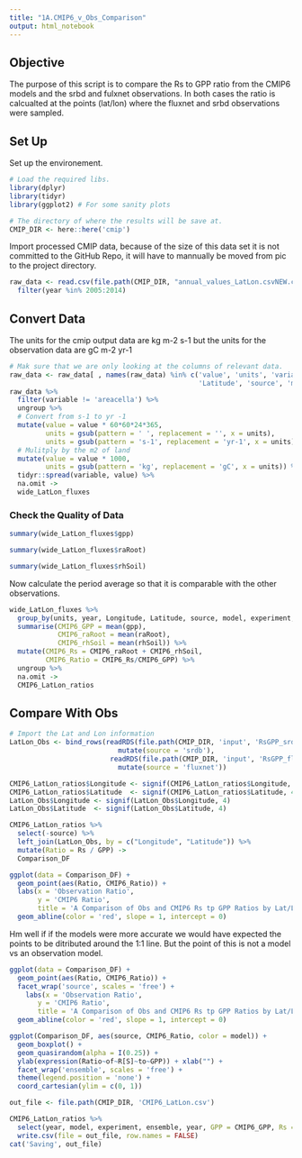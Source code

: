 ```yaml
---
title: "1A.CMIP6_v_Obs_Comparison"
output: html_notebook
---
```

## Objective 

The purpose of this script is to compare the Rs to GPP ratio from the CMIP6 models and the srbd and fulxnet observations. In both cases the ratio is calcualted at the points (lat/lon) where the fluxnet and srbd observations were sampled. 



## Set Up 

Set up the environement. 
```r
# Load the required libs. 
library(dplyr)
library(tidyr)
library(ggplot2) # For some sanity plots

# The directory of where the results will be save at. 
CMIP_DIR <- here::here('cmip')
```


Import processed CMIP data, because of the size of this data set it is not committed to the GitHub Repo, it will have to mannually be moved from pic to the project directory. 
```r
raw_data <- read.csv(file.path(CMIP_DIR, "annual_values_LatLon.csvNEW.csv"), stringsAsFactors = FALSE) %>%  
  filter(year %in% 2005:2014)
```



## Convert Data 

The units for the cmip output data are kg m-2 s-1 but the units for the observation data are gC m-2 yr-1 

```r
# Mak sure that we are only looking at the columns of relevant data. 
raw_data <- raw_data[ , names(raw_data) %in% c('value', 'units', 'variable', 'year', 'Longitude', 
                                               'Latitude', 'source', 'model','experiment', 'ensemble')]
raw_data %>%  
  filter(variable != 'areacella') %>%  
  ungroup %>% 
  # Convert from s-1 to yr -1
  mutate(value = value * 60*60*24*365, 
         units = gsub(pattern = ' ', replacement = '', x = units),
         units = gsub(pattern = 's-1', replacement = 'yr-1', x = units)) %>% 
  # Mulitply by the m2 of land 
  mutate(value = value * 1000, 
         units = gsub(pattern = 'kg', replacement = 'gC', x = units)) %>% 
  tidyr::spread(variable, value) %>% 
  na.omit ->
  wide_LatLon_fluxes
```


### Check the Quality of Data 

```r
summary(wide_LatLon_fluxes$gpp)
```

```r
summary(wide_LatLon_fluxes$raRoot)
```

```r
summary(wide_LatLon_fluxes$rhSoil)
```

Now calculate the period average so that it is comparable with the other observations. 
```r
wide_LatLon_fluxes %>% 
  group_by(units, year, Longitude, Latitude, source, model, experiment, ensemble) %>%  
  summarise(CMIP6_GPP = mean(gpp),
            CMIP6_raRoot = mean(raRoot), 
            CMIP6_rhSoil = mean(rhSoil)) %>%  
  mutate(CMIP6_Rs = CMIP6_raRoot + CMIP6_rhSoil, 
         CMIP6_Ratio = CMIP6_Rs/CMIP6_GPP) %>% 
  ungroup %>% 
  na.omit -> 
  CMIP6_LatLon_ratios
```

## Compare With Obs

```r
# Import the Lat and Lon information 
LatLon_Obs <- bind_rows(readRDS(file.path(CMIP_DIR, 'input', 'RsGPP_srdb_LatLon.rds')) %>% 
                           mutate(source = 'srdb'), 
                         readRDS(file.path(CMIP_DIR, 'input', 'RsGPP_fluxnet_LatLon.rds')) %>% 
                           mutate(source = 'fluxnet'))
```

```r
CMIP6_LatLon_ratios$Longitude <- signif(CMIP6_LatLon_ratios$Longitude, 4)
CMIP6_LatLon_ratios$Latitude  <- signif(CMIP6_LatLon_ratios$Latitude, 4)
LatLon_Obs$Longitude <- signif(LatLon_Obs$Longitude, 4)
LatLon_Obs$Latitude  <- signif(LatLon_Obs$Latitude, 4)

CMIP6_LatLon_ratios %>% 
  select(-source) %>% 
  left_join(LatLon_Obs, by = c("Longitude", "Latitude")) %>% 
  mutate(Ratio = Rs / GPP) ->
  Comparison_DF
```


```r
ggplot(data = Comparison_DF) + 
  geom_point(aes(Ratio, CMIP6_Ratio)) +
  labs(x = 'Observation Ratio', 
       y = 'CMIP6 Ratio', 
       title = 'A Comparison of Obs and CMIP6 Rs tp GPP Ratios by Lat/Lon') +
  geom_abline(color = 'red', slope = 1, intercept = 0)
```

Hm well if if the models were more accurate we would have expected the points to be ditributed around the 1:1 line. But the point of this is not a model vs an observation model. 

```r
ggplot(data = Comparison_DF) +
  geom_point(aes(Ratio, CMIP6_Ratio)) + 
  facet_wrap('source', scales = 'free') + 
    labs(x = 'Observation Ratio', 
       y = 'CMIP6 Ratio', 
       title = 'A Comparison of Obs and CMIP6 Rs tp GPP Ratios by Lat/Lon') +
  geom_abline(color = 'red', slope = 1, intercept = 0)
```


```r
ggplot(Comparison_DF, aes(source, CMIP6_Ratio, color = model)) + 
  geom_boxplot() +
  geom_quasirandom(alpha = I(0.25)) +
  ylab(expression(Ratio~of~R[S]~to~GPP)) + xlab("") +
  facet_wrap('ensemble', scales = 'free') + 
  theme(legend.position = 'none') + 
  coord_cartesian(ylim = c(0, 1))
```



```r
out_file <- file.path(CMIP_DIR, 'CMIP6_LatLon.csv')

CMIP6_LatLon_ratios %>%  
  select(year, model, experiment, ensemble, year, GPP = CMIP6_GPP, Rs = CMIP6_Rs, Longitude, Latitude) %>% 
  write.csv(file = out_file, row.names = FALSE)
cat('Saving', out_file)
```

